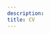 ```yaml
---
description: 
title: CV
---
```


<object data = "/Caitlin_Ward_CV.pdf" type = "application/pdf" width = "250%" height = "300%" style="align:center;"></object>

